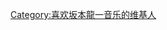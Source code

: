 {{Userbox
  |border-c = #696969
  |border-s = 1
  |id-c     = #FFFFFF
  |id-s     = 12
  |info-s   = 10
  |info     = 这个用户喜欢[[坂本龍一]]的音乐。
}}[[Category:喜欢坂本龍一音乐的维基人]]